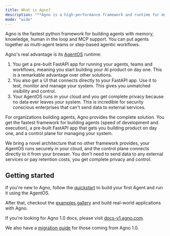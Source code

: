 ```yaml
---
title: What is Agno?
description: "**Agno is a high-performance framework and runtime for multi-agent systems.**"
mode: "wide"
---
```


Agno is the fastest python framework for building agents with memory, knowledge, human in the loop and MCP support. You can put agents together as multi-agent teams or step-based agentic workflows.

Agno's real advantage is its [AgentOS](/agent-os/introduction) runtime:

1. You get a pre-built FastAPI app for running your agents, teams and workflows, meaning you start building your AI product on day one. This is a remarkable advantage over other solutions.
2. You also get a UI that connects directly to your FastAPI app. Use it to test, monitor and manage your system. This gives you unmatched visibility and control.
3. Your AgentOS runs in your cloud and you get complete privacy because no data ever leaves your system. This is incredible for security conscious enterprises that can't send data to external services.

For organizations building agents, Agno provides the complete solution. You get the fastest framework for building agents (speed of development and execution), a pre-built FastAPI app that gets you building product on day one, and a control plane for managing your system.

We bring a novel architecture that no other framework provides, your AgentOS runs securely in your cloud, and the control plane connects directly to it from your browser. You don't need to send data to any external services or pay retention costs, you get complete privacy and control.

## Getting started

If you're new to Agno, follow the [quickstart](/introduction/quickstart) to build your first Agent and run it using the AgentOS.

After that, checkout the [examples gallery](/examples/introduction) and build real-world applications with Agno.

<Tip>

If you're looking for Agno 1.0 docs, please visit [docs-v1.agno.com](https://docs-v1.agno.com).

We also have a [migration guide](/how-to/v2-migration) for those coming from Agno 1.0.

</Tip>
